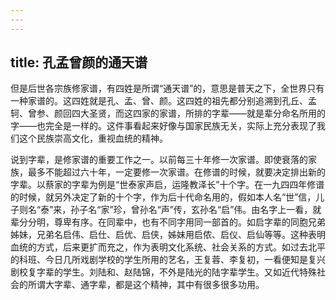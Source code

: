 ```yaml
---
---
---
```

title: 孔孟曾颜的通天谱
---




但是后世各宗族修家谱，有四姓是所谓“通天谱”的，意思是普天之下，全世界只有一种家谱的。这四姓就是孔、孟、曾、颜。这四姓的祖先都分别追溯到孔丘、孟轲、曾参、颜回四大圣贤，而这四家的家谱，所排的字辈——就是辈分命名所用的字——也完全是一样的。这件事看起来好像与国家民族无关，实际上充分表现了我们这个民族崇高文化，重视血统的精神。

说到字辈，是修家谱的重要工作之一。以前每三十年修一次家谱。即使衰落的家族，最多不能超过六十年，一定要修一次家谱。在修谱的时候，就要决定排出新的字辈。以蔡家的字辈为例是“世泰家声启，运隆教泽长”十个字。在一九四四年修谱的时候，就另外决定了新的十个字，作为后十代命名用的，假如本人名“世”信，儿子则名“泰”来，孙子名“家”珍，曾孙名“声”传，玄孙名“启”伟。由名字上一看，就辈分分明，尊卑有序。在同辈中，也有不同字用同一部首的。如启字辈的同胞兄弟姊妹，兄弟名启伟、启仕、启优、启侠，姊妹用启侬、启仪、启仙等等。这种表明血统的方式，后来更扩而充之，作为表明文化系统、社会关系的方式。如过去北平的科班、今日几所戏剧学校的学生所用的艺名，王复蓉、李复初，一看便知是复兴剧校复字辈的学生。刘陆和、赵陆锦，不外是陆光的陆字辈学生。又如近代特殊社会的所谓大字辈、通字辈，都是这个精神，其中有很多很多功用。